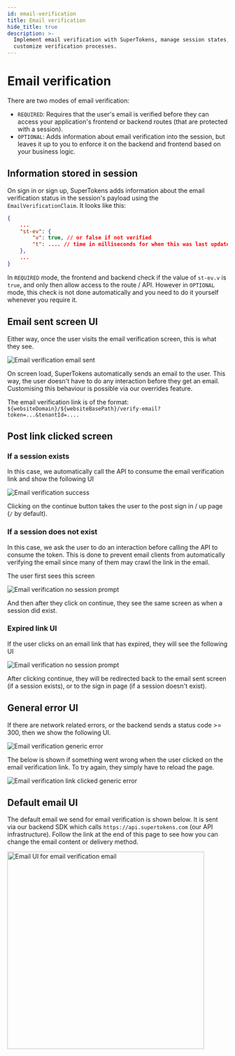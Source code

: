 ```yaml
---
id: email-verification
title: Email verification
hide_title: true
description: >-
  Implement email verification with SuperTokens, manage session states, and
  customize verification processes.
---
```



# Email verification

There are two modes of email verification:
- `REQUIRED`: Requires that the user's email is verified before they can access your application's frontend or backend routes (that are protected with a session).
- `OPTIONAL`: Adds information about email verification into the session, but leaves it up to you to enforce it on the backend and frontend based on your business logic.

## Information stored in session


On sign in or sign up, SuperTokens adds information about the email verification status in the session's payload using the `EmailVerificationClaim`. It looks like this:

```json
{
    ...
    "st-ev": {
        "v": true, // or false if not verified
        "t": .... // time in milliseconds for when this was last updated in the session
    },
    ...
}
```

In `REQUIRED` mode, the frontend and backend check if the value of `st-ev.v` is `true`, and only then allow access to the route / API. However in `OPTIONAL` mode, this check is not done automatically and you need to do it yourself whenever you require it.

## Email sent screen UI

Either way, once the user visits the email verification screen, this is what they see.

<img src="/img/email-verification-send-email.png" alt="Email verification email sent" />

On screen load, SuperTokens automatically sends an email to the user. This way, the user doesn't have to do any interaction before they get an email. Customising this behaviour is possible via our overrides feature.

The email verification link is of the format: `${websiteDomain}/${websiteBasePath}/verify-email?token=...&tenantId=....`

## Post link clicked screen

### If a session exists
In this case, we automatically call the API to consume the email verification link and show the following UI

<img src="/img/email-verification-success.png" alt="Email verification success" />

Clicking on the continue button takes the user to the post sign in / up page (`/` by default).

### If a session does not exist
In this case, we ask the user to do an interaction before calling the API to consume the token. This is done to prevent email clients from automatically verifying the email since many of them may crawl the link in the email.

The user first sees this screen

<img src="/img/email-verification-clicked-no-session.png" alt="Email verification no session prompt" />

And then after they click on continue, they see the same screen as when a session did exist.

### Expired link UI

If the user clicks on an email link that has expired, they will see the following UI

<img src="/img/email-verification-link-expired.png" alt="Email verification no session prompt" />

After clicking continue, they will be redirected back to the email sent screen (if a session exists), or to the sign in page (if a session doesn't exist).

## General error UI
If there are network related errors, or the backend sends a status code >= 300, then we show the following UI.

<img src="/img/email-verification-send-email-generic-error.png" alt="Email verification generic error" />

The below is shown if something went wrong when the user clicked on the email verification link. To try again, they simply have to reload the page.

<img src="/img/email-verification-link-generic-error.png" alt="Email verification link clicked generic error" />

## Default email UI
The default email we send for email verification is shown below. It is sent via our backend SDK which calls `https://api.supertokens.com` (our API infrastructure). Follow the link at the end of this page to see how you can change the email content or delivery method.

<img alt="Email UI for email verification email" width="450px" src="/img/emailpassword/email-verify-email.png" />



